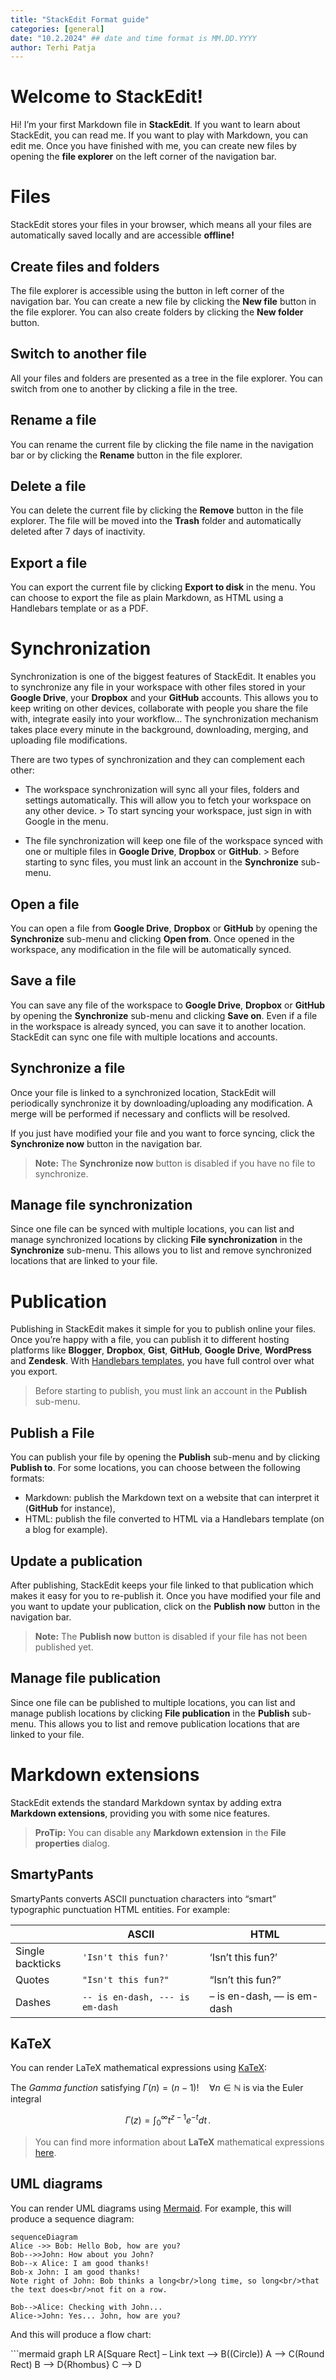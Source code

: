 ```yaml
---
title: "StackEdit Format guide"
categories: [general]
date: "10.2.2024" ## date and time format is MM.DD.YYYY
author: Terhi Patja
---
```



# Welcome to StackEdit!

Hi! I'm your first Markdown file in **StackEdit**. If you want to learn about StackEdit, you can read me. If you want to play with Markdown, you can edit me. Once you have finished with me, you can create new files by opening the **file explorer** on the left corner of the navigation bar.


# Files

StackEdit stores your files in your browser, which means all your files are automatically saved locally and are accessible **offline!**

## Create files and folders

The file explorer is accessible using the button in left corner of the navigation bar. You can create a new file by clicking the **New file** button in the file explorer. You can also create folders by clicking the **New folder** button.

## Switch to another file

All your files and folders are presented as a tree in the file explorer. You can switch from one to another by clicking a file in the tree.

## Rename a file

You can rename the current file by clicking the file name in the navigation bar or by clicking the **Rename** button in the file explorer.

## Delete a file

You can delete the current file by clicking the **Remove** button in the file explorer. The file will be moved into the **Trash** folder and automatically deleted after 7 days of inactivity.

## Export a file

You can export the current file by clicking **Export to disk** in the menu. You can choose to export the file as plain Markdown, as HTML using a Handlebars template or as a PDF.


# Synchronization

Synchronization is one of the biggest features of StackEdit. It enables you to synchronize any file in your workspace with other files stored in your **Google Drive**, your **Dropbox** and your **GitHub** accounts. This allows you to keep writing on other devices, collaborate with people you share the file with, integrate easily into your workflow... The synchronization mechanism takes place every minute in the background, downloading, merging, and uploading file modifications.

There are two types of synchronization and they can complement each other:

- The workspace synchronization will sync all your files, folders and settings automatically. This will allow you to fetch your workspace on any other device.
	> To start syncing your workspace, just sign in with Google in the menu.

- The file synchronization will keep one file of the workspace synced with one or multiple files in **Google Drive**, **Dropbox** or **GitHub**.
	> Before starting to sync files, you must link an account in the **Synchronize** sub-menu.

## Open a file

You can open a file from **Google Drive**, **Dropbox** or **GitHub** by opening the **Synchronize** sub-menu and clicking **Open from**. Once opened in the workspace, any modification in the file will be automatically synced.

## Save a file

You can save any file of the workspace to **Google Drive**, **Dropbox** or **GitHub** by opening the **Synchronize** sub-menu and clicking **Save on**. Even if a file in the workspace is already synced, you can save it to another location. StackEdit can sync one file with multiple locations and accounts.

## Synchronize a file

Once your file is linked to a synchronized location, StackEdit will periodically synchronize it by downloading/uploading any modification. A merge will be performed if necessary and conflicts will be resolved.

If you just have modified your file and you want to force syncing, click the **Synchronize now** button in the navigation bar.

> **Note:** The **Synchronize now** button is disabled if you have no file to synchronize.

## Manage file synchronization

Since one file can be synced with multiple locations, you can list and manage synchronized locations by clicking **File synchronization** in the **Synchronize** sub-menu. This allows you to list and remove synchronized locations that are linked to your file.


# Publication

Publishing in StackEdit makes it simple for you to publish online your files. Once you're happy with a file, you can publish it to different hosting platforms like **Blogger**, **Dropbox**, **Gist**, **GitHub**, **Google Drive**, **WordPress** and **Zendesk**. With [Handlebars templates](http://handlebarsjs.com/), you have full control over what you export.

> Before starting to publish, you must link an account in the **Publish** sub-menu.

## Publish a File

You can publish your file by opening the **Publish** sub-menu and by clicking **Publish to**. For some locations, you can choose between the following formats:

- Markdown: publish the Markdown text on a website that can interpret it (**GitHub** for instance),
- HTML: publish the file converted to HTML via a Handlebars template (on a blog for example).

## Update a publication

After publishing, StackEdit keeps your file linked to that publication which makes it easy for you to re-publish it. Once you have modified your file and you want to update your publication, click on the **Publish now** button in the navigation bar.

> **Note:** The **Publish now** button is disabled if your file has not been published yet.

## Manage file publication

Since one file can be published to multiple locations, you can list and manage publish locations by clicking **File publication** in the **Publish** sub-menu. This allows you to list and remove publication locations that are linked to your file.


# Markdown extensions

StackEdit extends the standard Markdown syntax by adding extra **Markdown extensions**, providing you with some nice features.

> **ProTip:** You can disable any **Markdown extension** in the **File properties** dialog.


## SmartyPants

SmartyPants converts ASCII punctuation characters into "smart" typographic punctuation HTML entities. For example:

|                |ASCII                          |HTML                         |
|----------------|-------------------------------|-----------------------------|
|Single backticks|`'Isn't this fun?'`            |'Isn't this fun?'            |
|Quotes          |`"Isn't this fun?"`            |"Isn't this fun?"            |
|Dashes          |`-- is en-dash, --- is em-dash`|-- is en-dash, --- is em-dash|


## KaTeX

You can render LaTeX mathematical expressions using [KaTeX](https://khan.github.io/KaTeX/):

The *Gamma function* satisfying $\Gamma(n) = (n-1)!\quad\forall n\in\mathbb N$ is via the Euler integral

$$
\Gamma(z) = \int_0^\infty t^{z-1}e^{-t}dt\,.
$$

> You can find more information about **LaTeX** mathematical expressions [here](http://meta.math.stackexchange.com/questions/5020/mathjax-basic-tutorial-and-quick-reference).


## UML diagrams

You can render UML diagrams using [Mermaid](https://mermaidjs.github.io/). For example, this will produce a sequence diagram:

```mermaid
sequenceDiagram
Alice ->> Bob: Hello Bob, how are you?
Bob-->>John: How about you John?
Bob--x Alice: I am good thanks!
Bob-x John: I am good thanks!
Note right of John: Bob thinks a long<br/>long time, so long<br/>that the text does<br/>not fit on a row.

Bob-->Alice: Checking with John...
Alice->John: Yes... John, how are you?
```

And this will produce a flow chart:

```mermaid
graph LR
A[Square Rect] -- Link text --> B((Circle))
A --> C(Round Rect)
B --> D{Rhombus}
C --> D
